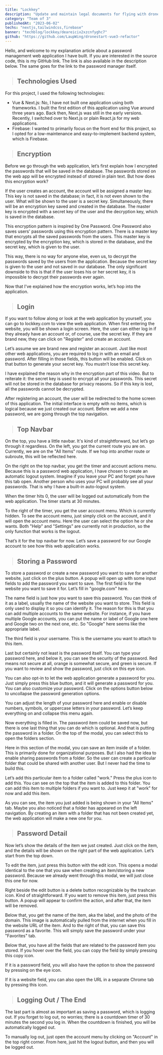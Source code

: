 ```yaml
---
title: "Lockkey"
description: "Update and maintain legal documents for flying with drones. Built for droneconsultancy"
category: "Team of 3"
publishedAt: "2023-06-02"
techs: "nextjs,tailwindcss,firebase"
banner: "techblog/lockkey/deareicix2xzcnfyghc7"
github: "https://github.com/LaupWing/dronestart-vue3-refactor"
---
```


Hello, and welcome to my explanation article about a password management web application I have built. If you are interested in the source code, this is my GitHub link. The link is also available in the description below. The same goes for the link to the password manager itself.

> ## **Technologies Used**

For this project, I used the following technologies:

- Vue & Next.js: No, I have not built one application using both frameworks. I built the first edition of this application using Vue around three years ago. Back then, Next.js was still in the early versions. Recently, I switched over to Next.js or plain React.js for my web applications.
- Firebase: I wanted to primarily focus on the front end for this project, so I opted for a low-maintenance and easy-to-implement backend system, which is Firebase.

> ## **Encryption**

Before we go through the web application, let’s first explain how I encrypted the passwords that will be saved in the database. The passwords stored on the web app will be encrypted instead of stored in plain text. But how does this encryption work?

If the user creates an account, the account will be assigned a master key. This key is not saved in the database; in fact, it is not even shown to the user. What will be shown to the user is a secret key. Simultaneously, there will be an encryption key saved and created in the database. The master key is encrypted with a secret key of the user and the decryption key, which is saved in the database.

This encryption pattern is inspired by One Password. One Password also saves users' passwords using this encryption pattern. There is a master key that encrypts all the saved passwords from the users. This master key is encrypted by the encryption key, which is stored in the database, and the secret key, which is given to the user.

This way, there is no way for anyone else, even us, to decrypt the passwords saved by the users from the application. Because the secret key is given to the user and not saved in our database. The only significant downside to this is that if the user loses his or her secret key, it is impossible to decrypt their passwords ever again.

Now that I've explained how the encryption works, let’s hop into the application.

> ## **Login**

If you want to follow along or look at the web application by yourself, you can go to lockkey.com to view the web application. When first entering the website, you will be shown a login screen. Here, the user can either log in if they already have an account or, of course, use the secret key. If they are brand new, they can click on "Register" and create an account.

Let’s assume we are brand new and register an account. Just like most other web applications, you are required to log in with an email and password. After filling in those fields, this button will be enabled. Click on that button to generate your secret key. You mustn’t lose this secret key.

I have explained the reason why in the encryption part of this video. But to reiterate it: the secret key is used to encrypt all your passwords. This secret will not be stored in the database for privacy reasons. So if this key is lost, all the passwords cannot be decrypted.

After registering an account, the user will be redirected to the home screen of this application. The initial interface is empty with no items, which is logical because we just created our account. Before we add a new password, we are going through the top navigation.

> ## **Top Navbar**

On the top, you have a little navbar. It's kind of straightforward, but let’s go through it regardless. On the left, you got the current route you are on. Currently, we are on the "All Items" route. If we hop into another route or subroute, this will be reflected here.

On the right on the top navbar, you get the timer and account actions menu. Because this is a password web application, I have chosen to create an automatic logout system. Imagine if you leave your PC and forget you have this tab open. Another person who uses your PC will probably see all your passwords. That is why I have a built-in auto-logout system.

When the timer hits 0, the user will be logged out automatically from the web application. The timer starts at 30 minutes.

To the right of the timer, you get the user account menu. Which is currently hidden. To see the account menu, just simply click on the account, and it will open the account menu. Here the user can select the option he or she wants. Both "Help" and "Settings" are currently not in production, so the only function that works is the logout.

That’s it for the top navbar for now. Let’s save a password for our Google account to see how this web application works.

> ## **Storing a Password**

To store a password or create a new password you want to save for another website, just click on the plus button. A popup will open up with some input fields to add the password you want to save. The first field is for the website you want to save it for. Let’s fill in "google.com" here.

The name field is just how you want to save this password. You can think of it as a label, usually the name of the website you want to store. This field is only used to display it so you can identify it. The reason for this is that you can add multiple accounts to the same website. For instance, if you have multiple Google accounts, you can put the name or label of Google one here and Google two on the next one, etc. So "Google" here seems like the appropriate label.

The third field is your username. This is the username you want to attach to this item.

Last but certainly not least is the password itself. You can type your password here, and below it, you can see the security of the password. Red means not secure at all, orange is somewhat secure, and green is secure. If you want to review and show the password, just click on this eye icon.

You can also opt-in to let the web application generate a password for you. Just simply press this blue button, and it will generate a password for you. You can also customize your password. Click on the options button below to uncollapse the password generation options.

You can adjust the length of your password here and enable or disable numbers, symbols, or uppercase letters in your password. Let’s keep everything on and collapse this menu again.

Now everything is filled in. The password item could be saved now, but there is one last thing that you can do which is optional. And that is putting the password in a folder. On the top of the modal, you can select this to open the folders section.

Here in this section of the modal, you can save an item inside of a folder. This is primarily done for organizational purposes. But I also had the idea to enable sharing passwords from a folder. So the user can create a particular folder that could be shared with another user. But I never had the time to build this.

Let’s add this particular item to a folder called "work." Press the plus icon to add this. You can see on the top that the item is added to this folder. You can add this item to multiple folders if you want to. Just keep it at "work" for now and add this item.

As you can see, the item you just added is being shown in your "All Items" tab. Maybe you also noticed that a folder has appeared on the left navigation. By creating an item with a folder that has not been created yet, the web application will make a new one for you.

> ## **Password Detail**

Now let’s show the details of the item we just created. Just click on the item, and the details will be shown on the right part of the web application. Let’s start from the top down.

To edit the item, just press this button with the edit icon. This opens a modal identical to the one that you saw when creating an item/storing a new password. Because we already went through this modal, we will just close this one for now.

Right beside the edit button is a delete button recognizable by the trashcan icon. Kind of straightforward. If you want to remove this item, just press this button. A popup will appear to confirm the action, and after that, the item will be removed.

Below that, you get the name of the item, aka the label, and the photo of the domain. This image is automatically pulled from the internet when you fill in the website URL of the item. And to the right of that, you can save this password as a favorite. This will simply save the password under your "Favorites" tab.

Below that, you have all the fields that are related to the password item you stored. If you hover over the field, you can copy the field by simply pressing this copy icon.

If it is a password field, you will also have the option to show the password by pressing on the eye icon.

If it is a website field, you can also open the URL in a separate Chrome tab by pressing this icon.

> ## **Logging Out / The End**

The last part is almost as important as saving a password, which is logging out. If you forget to log out, no worries; there is a countdown timer of 30 minutes the second you log in. When the countdown is finished, you will be automatically logged out.

To manually log out, just open the account menu by clicking on "Account" in the top right corner. From here, just hit the logout button, and then you will be logged out.